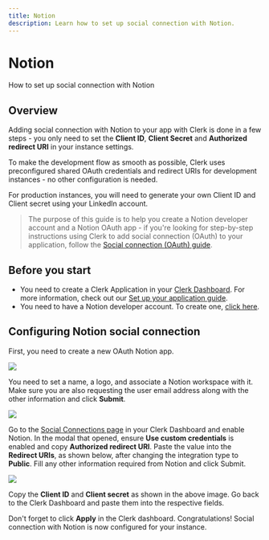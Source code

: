 ---
title: Notion
description: Learn how to set up social connection with Notion.
---

# Notion

How to set up social connection with Notion

## Overview

Adding social connection with Notion to your app with Clerk is done in a few steps - you only need to set the **Client ID**, **Client Secret** and **Authorized redirect URI** in your instance settings.

To make the development flow as smooth as possible, Clerk uses preconfigured shared OAuth credentials and redirect URIs for development instances - no other configuration is needed.

For production instances, you will need to generate your own Client ID and Client secret using your LinkedIn account.

> The purpose of this guide is to help you create a Notion developer account and a Notion OAuth app - if you're looking for step-by-step instructions using Clerk to add social connection (OAuth) to your application, follow the [Social connection (OAuth) guide](https://clerk.com/docs/authentication/social-connections-oauth).

## Before you start

- You need to create a Clerk Application in your [Clerk Dashboard](https://dashboard.clerk.dev/). For more information, check out our [Set up your application guide](/docs/quickstarts/setup-clerk).
- You need to have a Notion developer account. To create one, [click here](https://developers.notion.com/).

## Configuring Notion social connection

First, you need to create a new OAuth Notion app.

![](/docs/images/authentication-providers/notion/8bfb8db037003ce2d8e3dc931cdde601d402703b-1148x1480.png)

You need to set a name, a logo, and associate a Notion workspace with it. Make sure you are also requesting the user email address along with the other information and click **Submit**.

![](/docs/images/authentication-providers/notion/038afa1d5298fc84d142aa5a9dd97317ddc245b4-1177x2165.png)

Go to the [Social Connections page](https://dashboard.clerk.dev/last-active?path=authentication/social) in your Clerk Dashboard and enable Notion. In the modal that opened, ensure **Use custom credentials** is enabled and copy **Authorized redirect URI**. Paste the value into the **Redirect URIs**, as shown below, after changing the integration type to **Public**. Fill any other information required from Notion and click Submit.

![](/docs/images/authentication-providers/notion/ab4bc9eea6e1033cd0a30d539e196c30b07399ba-1173x766.png)

Copy the **Client ID** and **Client secret** as shown in the above image. Go back to the Clerk Dashboard and paste them into the respective fields.

Don't forget to click **Apply** in the Clerk dashboard. Congratulations! Social connection with Notion is now configured for your instance.
